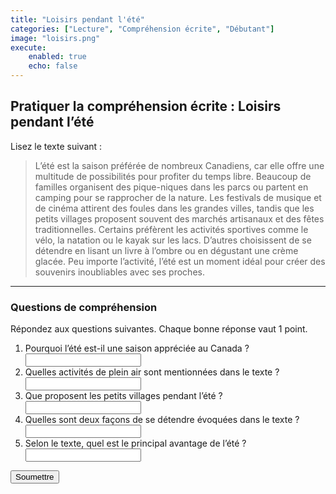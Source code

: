 ```yaml
---
title: "Loisirs pendant l'été"
categories: ["Lecture", "Compréhension écrite", "Débutant"]
image: "loisirs.png"
execute:
    enabled: true
    echo: false
---
```


## Pratiquer la compréhension écrite : Loisirs pendant l'été

Lisez le texte suivant :

> L’été est la saison préférée de nombreux Canadiens, car elle offre une multitude de possibilités pour profiter du temps libre. Beaucoup de familles organisent des pique-niques dans les parcs ou partent en camping pour se rapprocher de la nature. Les festivals de musique et de cinéma attirent des foules dans les grandes villes, tandis que les petits villages proposent souvent des marchés artisanaux et des fêtes traditionnelles. Certains préfèrent les activités sportives comme le vélo, la natation ou le kayak sur les lacs. D’autres choisissent de se détendre en lisant un livre à l’ombre ou en dégustant une crème glacée. Peu importe l’activité, l’été est un moment idéal pour créer des souvenirs inoubliables avec ses proches.

---

### Questions de compréhension

Répondez aux questions suivantes. Chaque bonne réponse vaut 1 point.

<form id="exam-form">
    <ol>
        <li>
            Pourquoi l’été est-il une saison appréciée au Canada ?<br>
            <input type="text" name="q1">
        </li>
        <li>
            Quelles activités de plein air sont mentionnées dans le texte ?<br>
            <input type="text" name="q2">
        </li>
        <li>
            Que proposent les petits villages pendant l’été ?<br>
            <input type="text" name="q3">
        </li>
        <li>
            Quelles sont deux façons de se détendre évoquées dans le texte ?<br>
            <input type="text" name="q4">
        </li>
        <li>
            Selon le texte, quel est le principal avantage de l’été ?<br>
            <input type="text" name="q5">
        </li>
    </ol>
    <button type="button" onclick="gradeExam()">Soumettre</button>
</form>
<div id="result"></div>

<script>
function normalize(str) {
    return str.trim().toLowerCase();
}
function gradeExam() {
    const answers = {
        q1: ["elle offre une multitude de possibilités pour profiter du temps libre", "beaucoup de possibilités de loisirs", "on peut profiter du temps libre", "saison préférée", "on peut faire beaucoup d’activités"],
        q2: ["pique-niques, camping, vélo, natation, kayak", "pique-niques", "camping", "vélo", "natation", "kayak", "activités de plein air"],
        q3: ["marchés artisanaux et fêtes traditionnelles", "marchés artisanaux", "fêtes traditionnelles", "événements locaux"],
        q4: ["lire un livre à l’ombre et déguster une crème glacée", "lire un livre", "déguster une crème glacée", "se détendre à l’ombre", "manger une crème glacée"],
        q5: ["créer des souvenirs inoubliables avec ses proches", "passer du temps avec ses proches", "créer des souvenirs", "moment idéal pour les souvenirs"]
    };
    let score = 0;
    const form = document.getElementById('exam-form');
    for (let i = 1; i <= 5; i++) {
        const userAnswer = normalize(form['q'+i].value);
        if (answers['q'+i].some(ans => userAnswer.includes(normalize(ans)))) {
            score += 1;
        }
    }
    document.getElementById('result').innerHTML = `<strong>Votre score : ${score} / 5</strong>`;
}
</script>
